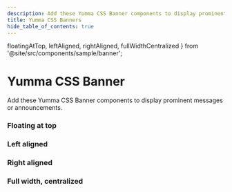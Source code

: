 ```yaml
---
description: Add these Yumma CSS Banner components to display prominent messages or announcements.
title: Yumma CSS Banners
hide_table_of_contents: true
---
```


  floatingAtTop,
  leftAligned,
  rightAligned,
  fullWidthCentralized
} from '@site/src/components/sample/banner';

# Yumma CSS Banner

Add these Yumma CSS Banner components to display prominent messages or announcements.

### Floating at top

<Preview
  data = {floatingAtTop}
  usePadding
  useTabs
  useVersion='2974781'
/>

### Left aligned

<Preview
  data = {leftAligned}
  useHeight='400px'
  usePadding
  useTabs
  useVersion='2974781'
/>

### Right aligned

<Preview
  data = {rightAligned}
  useHeight='400px'
  usePadding
  useTabs
  useVersion='2974781'
/>

### Full width, centralized

<Preview
  data = {fullWidthCentralized}
  useHeight='400px'
  usePadding
  useTabs
  useVersion='2974781'
/>
